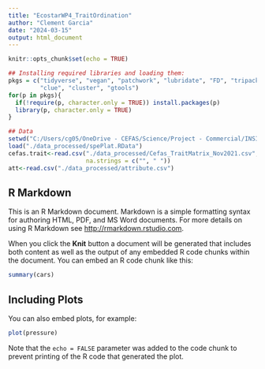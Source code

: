 ```yaml
---
title: "EcostarWP4_TraitOrdination"
author: "Clement Garcia"
date: "2024-03-15"
output: html_document
---
```


```r
knitr::opts_chunk$set(echo = TRUE)

## Installing required libraries and loading them:
pkgs = c("tidyverse", "vegan", "patchwork", "lubridate", "FD", "tripack", "geometry", "matrixStats", "ape", 
         "clue", "cluster", "gtools")
for(p in pkgs){
  if(!require(p, character.only = TRUE)) install.packages(p)
  library(p, character.only = TRUE)
} 

## Data
setwd("C:/Users/cg05/OneDrive - CEFAS/Science/Project - Commercial/INSITE/INSITE II/online/EcostarWP4/")
load("./data_processed/spePlat.RData")
cefas.trait<-read.csv("./data_processed/Cefas_TraitMatrix_Nov2021.csv",
                      na.strings = c("", " "))
att<-read.csv("./data_processed/attribute.csv")

```

## R Markdown

This is an R Markdown document. Markdown is a simple formatting syntax for authoring HTML, PDF, and MS Word documents. For more details on using R Markdown see <http://rmarkdown.rstudio.com>.

When you click the **Knit** button a document will be generated that includes both content as well as the output of any embedded R code chunks within the document. You can embed an R code chunk like this:

```r
summary(cars)
```

## Including Plots

You can also embed plots, for example:

```r
plot(pressure)
```

Note that the `echo = FALSE` parameter was added to the code chunk to prevent printing of the R code that generated the plot.
